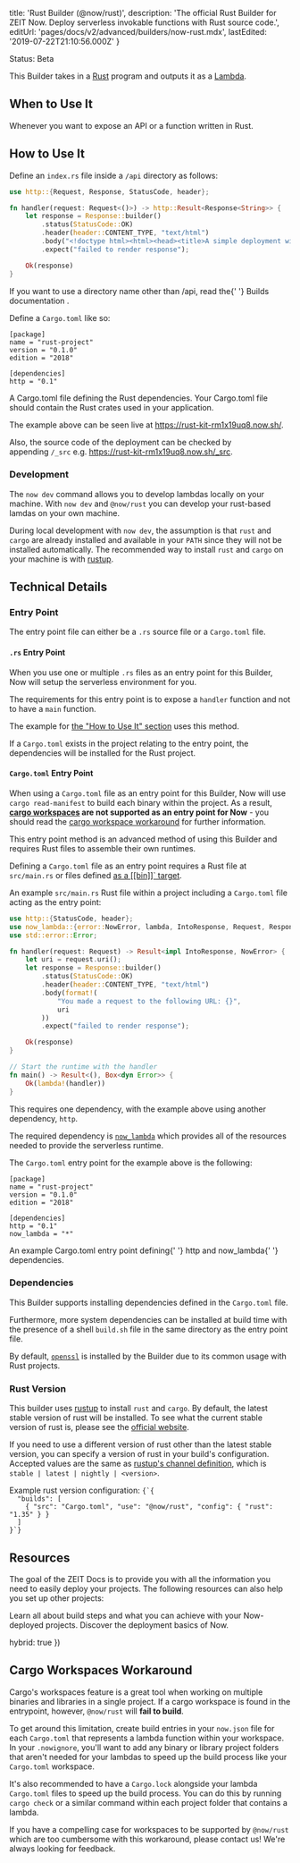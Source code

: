 
  title: 'Rust Builder (@now/rust)',
  description:
    'The official Rust Builder for ZEIT Now. Deploy serverless invokable functions with Rust source code.',
  editUrl: 'pages/docs/v2/advanced/builders/now-rust.mdx',
  lastEdited: '2019-07-22T21:10:56.000Z'
}

<Tag>Status: Beta</Tag>

This Builder takes in a [Rust](https://www.rust-lang.org) program and outputs it as a [Lambda](/docs/v2/deployments/concepts/lambdas).

## When to Use It

Whenever you want to expose an API or a function written in Rust.

## How to Use It

Define an `index.rs` file inside a `/api` directory as follows:

```rust
use http::{Request, Response, StatusCode, header};

fn handler(request: Request<()>) -> http::Result<Response<String>> {
    let response = Response::builder()
        .status(StatusCode::OK)
        .header(header::CONTENT_TYPE, "text/html")
        .body("<!doctype html><html><head><title>A simple deployment with Now!</title></head><body><h1>Welcome to Rust on Now</h1></body></html>".to_string())
        .expect("failed to render response");

    Ok(response)
}
```

<Note>
  If you want to use a directory name other than <InlineCode>/api</InlineCode>,
  read the{' '}
  <GenericLink href="/docs/v2/advanced/builders/overview">
    Builds documentation
  </GenericLink>
  .
</Note>

Define a `Cargo.toml` like so:

```
[package]
name = "rust-project"
version = "0.1.0"
edition = "2018"

[dependencies]
http = "0.1"
```

<Caption>
  A <InlineCode>Cargo.toml</InlineCode> file defining the Rust dependencies.
</Caption>

<Note>
  Your <InlineCode>Cargo.toml</InlineCode> file should contain the Rust crates
  used in your application.
</Note>

The example above can be seen live at <https://rust-kit-rm1x19uq8.now.sh/>.

Also, the source code of the deployment can be checked by appending `/_src` e.g. <https://rust-kit-rm1x19uq8.now.sh/_src>.

### Development

The `now dev` command allows you to develop lambdas locally on your machine. With `now dev` and `@now/rust` you can develop your rust-based lamdas on your own machine.

During local development with `now dev`, the assumption is that `rust` and `cargo` are already installed and available in your `PATH` since they will not be installed automatically. The recommended way to install `rust` and `cargo` on your machine is with [rustup](https://rustup.rs).

## Technical Details

### Entry Point

The entry point file can either be a `.rs` source file or a `Cargo.toml` file.

#### `.rs` Entry Point

When you use one or multiple `.rs` files as an entry point for this Builder, Now will setup the serverless environment for you.

The requirements for this entry point is to expose a `handler` function and not to have a `main` function.

The example for [the "How to Use It" section](#how-to-use-it) uses this method.

If a `Cargo.toml` exists in the project relating to the entry point, the dependencies will be installed for the Rust project.

#### `Cargo.toml` Entry Point

When using a `Cargo.toml` file as an entry point for this Builder, Now will use `cargo read-manifest` to build each binary within the project. As a result, **[cargo workspaces](https://doc.rust-lang.org/book/ch14-03-cargo-workspaces.html) are not supported as an entry point for Now** - you should read the [cargo workspace workaround](#cargo-workspaces-workaround) for further information.

This entry point method is an advanced method of using this Builder and requires Rust files to assemble their own runtimes.

Defining a `Cargo.toml` file as an entry point requires a Rust file at `src/main.rs` or files defined [as a \[\[bin\]\]\` target](https://doc.rust-lang.org/cargo/reference/manifest.html#configuring-a-target).

An example `src/main.rs` Rust file within a project including a `Cargo.toml` file acting as the entry point:

```rust
use http::{StatusCode, header};
use now_lambda::{error::NowError, lambda, IntoResponse, Request, Response};
use std::error::Error;

fn handler(request: Request) -> Result<impl IntoResponse, NowError> {
    let uri = request.uri();
    let response = Response::builder()
        .status(StatusCode::OK)
        .header(header::CONTENT_TYPE, "text/html")
        .body(format!(
            "You made a request to the following URL: {}",
            uri
        ))
        .expect("failed to render response");

    Ok(response)
}

// Start the runtime with the handler
fn main() -> Result<(), Box<dyn Error>> {
    Ok(lambda!(handler))
}
```

This requires one dependency, with the example above using another dependency, `http`.

The required dependency is [`now_lambda`](https://docs.rs/now_lambda) which provides all of the resources needed to provide the serverless runtime.

The `Cargo.toml` entry point for the example above is the following:

```
[package]
name = "rust-project"
version = "0.1.0"
edition = "2018"

[dependencies]
http = "0.1"
now_lambda = "*"
```

<Caption>
  An example <InlineCode>Cargo.toml</InlineCode> entry point defining{' '}
  <InlineCode>http</InlineCode> and <InlineCode>now_lambda</InlineCode>{' '}
  dependencies.
</Caption>

### Dependencies

This Builder supports installing dependencies defined in the `Cargo.toml` file.

Furthermore, more system dependencies can be installed at build time with the presence of a shell `build.sh` file in the same directory as the entry point file.

By default, [`openssl`](https://centos.pkgs.org/7/centos-x86_64/openssl-devel-1.0.2k-16.el7.x86_64.rpm.html) is installed by the Builder due to its common usage with Rust projects.

### Rust Version

This builder uses [rustup](https://rustup.rs) to install `rust` and `cargo`. By default, the latest stable version of rust will be installed. To see what the current stable version of rust is, please see the [official website](https://www.rust-lang.org/).

If you need to use a different version of rust other than the latest stable version, you can specify a version of rust in your build's configuration. Accepted values are the same as [rustup's channel definition](https://github.com/rust-lang/rustup.rs/#toolchain-specification), which is `stable | latest | nightly | <version>`.

<Example>
  <span>
    Example <InlineCode>rust</InlineCode> version configuration:
  </span>
  <Code lang="json">{`{
  "builds": [
    { "src": "Cargo.toml", "use": "@now/rust", "config": { "rust": "1.35" } }
  ]
}`}</Code>
</Example>

## Resources

The goal of the ZEIT Docs is to provide you with all the information you need to easily deploy your projects. The following resources can also help you set up other projects:

<Card title="Document: Builds Overview" href="/docs/v2/deployments/builds/">
  Learn all about build steps and what you can achieve with your Now-deployed
  projects.
</Card>

<Card title="Document: Deployment Overview" href="/docs/v2/deployments/basics/">
  Discover the deployment basics of Now.
</Card>

  hybrid: true
})

## Cargo Workspaces Workaround

Cargo's workspaces feature is a great tool when working on multiple binaries and libraries in a single project. If a cargo workspace is found in the entrypoint, however, `@now/rust` will **fail to build**.

To get around this limitation, create build entries in your `now.json` file for each `Cargo.toml` that represents a lambda function within your workspace. In your `.nowignore`, you'll want to add any binary or library project folders that aren't needed for your lambdas to speed up the build process like your `Cargo.toml` workspace.

It's also recommended to have a `Cargo.lock` alongside your lambda `Cargo.toml` files to speed up the build process. You can do this by running `cargo check` or a similar command within each project folder that contains a lambda.

If you have a compelling case for workspaces to be supported by `@now/rust` which are too cumbersome with this workaround, please contact us! We're always looking for feedback.
